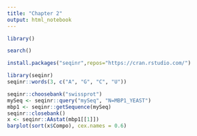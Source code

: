 ```yaml
---
title: "Chapter 2"
output: html_notebook
---
```


```r
library()
```

```r
search()
```
```r
install.packages("seqinr",repos="https://cran.rstudio.com/") 
```

```r
library(seqinr)
seqinr::words(3, c("A", "G", "C", "U"))
```

```r
seqinr::choosebank("swissprot")
mySeq <- seqinr::query("mySeq", "N=MBP1_YEAST")
mbp1 <- seqinr::getSequence(mySeq)
seqinr::closebank()
x <- seqinr::AAstat(mbp1[[1]])
barplot(sort(x$Compo), cex.names = 0.6)
```

